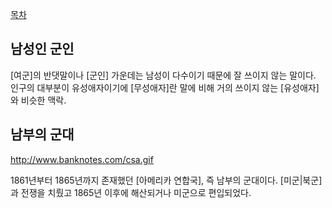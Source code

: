 [[목차]]
== 남성인 군인 ==
[여군]의 반댓말이나 [군인] 가운데는 남성이 다수이기 때문에 잘 쓰이지 않는 말이다. 인구의 대부분이 유성애자이기에 [무성애자]란 말에 비해 거의 쓰이지 않는 [유성애자]와 비슷한 맥락.
== 남부의 군대 ==
http://www.banknotes.com/csa.gif

1861년부터 1865년까지 존재했던 [아메리카 연합국], 즉 남부의 군대이다. [미군|북군]과 전쟁을 치뤘고 1865년 이후에 해산되거나 미군으로 편입되었다.
